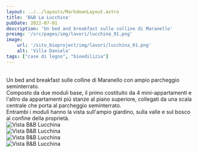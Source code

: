 ```yaml
---
layout: ../../layouts/MarkdownLayout.astro
title: 'B&B La Lucchina'
pubDate: 2022-07-01
description: 'Un bed and breakfast sulle colline di Maranello'
preimg: '/src/pages/img/lavori/lucchina_01.png'
image:
    url: '/sito_bioproject/img/lavori/lucchina_01.png'
    alt: 'Villa Daniela'
tags: ["case di legno", "bioedilizia"]
---
```


<br />
Un bed and breakfast sulle colline di Maranello con ampio parcheggio seminterrato. <br />
Composto da due moduli base, il primo costituito da 4 mini-appartamenti e l'altro da appartamenti più stanze al piano superiore, collegati da una scala centrale che porta al parcheggio seminterrato. <br />
Entrambi i moduli hanno la vista sull'ampio giardino, sulla valle e sul bosco al confine della proprietà. <br />
<div class="w-75 mx-auto vstack gap-1">
    <Image src={Vista_01} alt="Vista B&B Lucchina" class="img-fluid" />
    <br />
    <Image src={Vista_02} alt="Vista B&B Lucchina" class="img-fluid" />
    <br />
    <Image src={Vista_03} alt="Vista B&B Lucchina" class="img-fluid" />
    <br />
    <Image src={Vista_04} alt="Vista B&B Lucchina" class="img-fluid" />
</div>